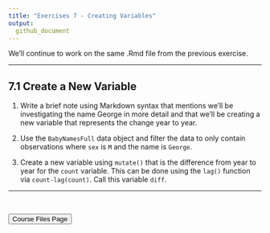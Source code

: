 ```yaml
---
title: "Exercises 7 - Creating Variables"
output:
  github_document
---
```


We'll continue to work on the same .Rmd file from the previous exercise.    

<hr> 

## 7.1 Create a New Variable

1. Write a brief note using Markdown syntax that mentions we'll be investigating the name George in more detail and that we'll be creating a new variable that represents the change year to year.  

2. Use the `BabyNamesFull` data object and filter the data to only contain observations where `sex` is `M` and the name is `George`.  

3. Create a new variable using `mutate()` that is the difference from year to year for the `count` variable.  This can be done using the `lag()` function via `count-lag(count)`.  Call this variable `diff`.

<hr>

<br>

<a href = "https://jbpost2.github.io/Basics-of-R-for-Data-Science-and-Statistics/CourseFiles.html"><button type="button">Course Files Page</button></a>
